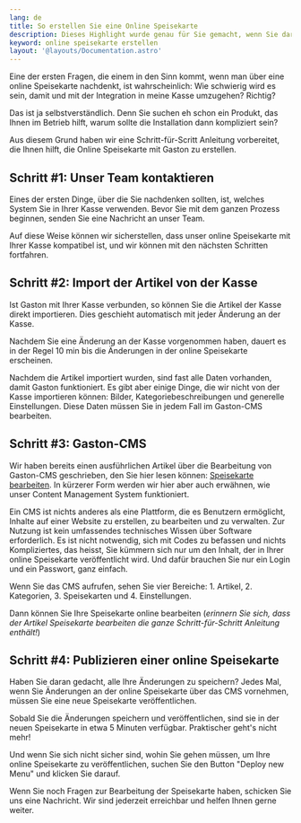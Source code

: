 ```yaml
---
lang: de
title: So erstellen Sie eine Online Speisekarte
description: Dieses Highlight wurde genau für Sie gemacht, wenn Sie darüber nachdenken, eine online Speisekarte in Ihrem Betrieb zu haben. Hier dokumentieren wir auf eine einfache Art und Weise, wie der Prozess des Erstellens von einer online Speisekarte funktioniert.
keyword: online speisekarte erstellen
layout: '@layouts/Documentation.astro'
---
```


Eine der ersten Fragen, die einem in den Sinn kommt, wenn man über eine online Speisekarte nachdenkt, ist wahrscheinlich: Wie schwierig wird es sein, damit und mit der Integration in meine Kasse umzugehen? Richtig?

Das ist ja selbstverständlich. Denn Sie suchen eh schon ein Produkt, das Ihnen im Betrieb hilft, warum sollte die Installation dann kompliziert sein?

Aus diesem Grund haben wir eine Schritt-für-Scritt Anleitung vorbereitet, die Ihnen hilft, die Online Speisekarte mit Gaston zu erstellen.

## Schritt #1: Unser Team kontaktieren

Eines der ersten Dinge, über die Sie nachdenken sollten, ist, welches System Sie in Ihrer Kasse verwenden. Bevor Sie mit dem ganzen Prozess beginnen, senden Sie eine Nachricht an unser Team.

Auf diese Weise können wir sicherstellen, dass unser online Speisekarte mit Ihrer Kasse kompatibel ist, und wir können mit den nächsten Schritten fortfahren.

## Schritt #2: Import der Artikel von der Kasse

Ist Gaston mit Ihrer Kasse verbunden, so können Sie die Artikel der Kasse direkt importieren. Dies geschieht automatisch mit jeder Änderung an der Kasse. 

Nachdem Sie eine Änderung an der Kasse vorgenommen haben, dauert es in der Regel 10 min bis die Änderungen in der online Speisekarte erscheinen.

Nachdem die Artikel importiert wurden, sind fast alle Daten vorhanden, damit Gaston funktioniert. Es gibt aber einige Dinge, die wir nicht von der Kasse importieren können: Bilder, Kategoriebeschreibungen und generelle Einstellungen. Diese Daten müssen Sie in jedem Fall im Gaston-CMS bearbeiten.

## Schritt #3: Gaston-CMS 

Wir haben bereits einen ausführlichen Artikel über die Bearbeitung von Gaston-CMS geschrieben, den Sie hier lesen können: [Speisekarte bearbeiten](de/dokumentation/speisekarten-angebot-bearbeiten/). In kürzerer Form werden wir hier aber auch erwähnen, wie unser Content Management System funktioniert.

Ein CMS ist nichts anderes als eine Plattform, die es Benutzern ermöglicht, Inhalte auf einer Website zu erstellen, zu bearbeiten und zu verwalten. Zur Nutzung ist kein umfassendes technisches Wissen über Software erforderlich. Es ist nicht notwendig, sich mit Codes zu befassen und nichts Kompliziertes, das heisst, Sie kümmern sich nur um den Inhalt, der in Ihrer online Speisekarte veröffentlicht wird. Und dafür brauchen Sie nur ein Login und ein Passwort, ganz einfach.

Wenn Sie das CMS aufrufen, sehen Sie vier Bereiche: 1. Artikel, 2. Kategorien, 3. Speisekarten und 4. Einstellungen.

Dann können Sie Ihre Speisekarte online bearbeiten (_erinnern Sie sich, dass der Artikel Speisekarte bearbeiten die ganze Schritt-für-Schritt Anleitung enthält!_)

## Schritt #4: Publizieren einer online Speisekarte
Haben Sie daran gedacht, alle Ihre Änderungen zu speichern? Jedes Mal, wenn Sie Änderungen an der online Speisekarte über das CMS vornehmen, müssen Sie eine neue Speisekarte veröffentlichen. 

Sobald Sie die Änderungen speichern und veröffentlichen, sind sie in der neuen Speisekarte in etwa 5 Minuten verfügbar. Praktischer geht's nicht mehr! 

Und wenn Sie sich nicht sicher sind, wohin Sie gehen müssen, um Ihre online Speisekarte zu veröffentlichen, suchen Sie den Button "Deploy new Menu" und klicken Sie darauf.

 Wenn Sie noch Fragen zur Bearbeitung der Speisekarte haben, schicken Sie uns eine Nachricht. Wir sind jederzeit erreichbar und helfen Ihnen gerne weiter.